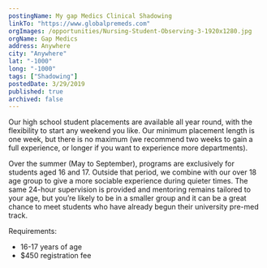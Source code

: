 ```yaml
---
postingName: My gap Medics Clinical Shadowing
linkTo: "https://www.globalpremeds.com"
orgImages: /opportunities/Nursing-Student-Observing-3-1920x1280.jpg
orgName: Gap Medics
address: Anywhere
city: "Anywhere"
lat: "-1000"
long: "-1000"
tags: ["Shadowing"]
postedDate: 3/29/2019
published: true 
archived: false 
---
```

<div> 
<p> Our high school student placements are available all year round, with the flexibility to start any 
weekend you like. Our minimum placement length is one week, but there is no maximum (we recommend two weeks 
to gain a full experience, or longer if you want to experience more departments). </p> 

<p> Over the summer (May to September), programs are exclusively for students aged 16 and 17. Outside that 
period, we combine with our over 18 age group to give a more sociable experience during quieter times. The 
same 24-hour supervision is provided and mentoring remains tailored to your age, but you’re likely to be in 
a smaller group and it can be a great chance to meet students who have already begun their university 
pre-med track. </p>

<p> Requirements: </p>
<ul> 
    <li> 16-17 years of age </li>
    <li> $450 registration fee </li>
</ul>
</div>